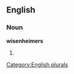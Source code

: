 
==English==

===Noun===
'''wisenheimers'''

# {{plural of|[[wisenheimer]]}}

[[Category:English plurals]]
